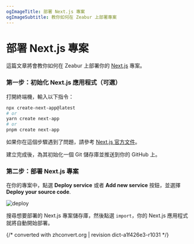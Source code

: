 ```yaml
---
ogImageTitle: 部署 Next.js 專案
ogImageSubtitle: 教你如何在 Zeabur 上部署專案
---
```


# 部署 Next.js 專案

這篇文章將會教你如何在 Zeabur 上部署你的 [Next.js](https://nextjs.org/) 專案。

### 第一步：初始化 Next.js 應用程式（可選）

打開終端機，輸入以下指令：

```bash
npx create-next-app@latest
# or
yarn create next-app
# or
pnpm create next-app
```

如果你在這個步驟遇到了問題，請參考 [Next.js 官方文件](https://nextjs.org/docs/getting-started)。

建立完成後，為其初始化一個 Git 儲存庫並推送到你的 GitHub 上。

### 第二步：部署 Next.js 專案

在你的專案中，點選 **Deploy service** 或者 **Add new service** 按鈕，並選擇 **Deploy your source code**.

![deploy](/framework/deploy.png)

搜尋想要部署的 Next.js 專案儲存庫，然後點選 `import`，你的 Next.js 應用程式就將自動開始部署。

{/* converted with zhconvert.org | revision dict-a1f426e3-r1031 */}